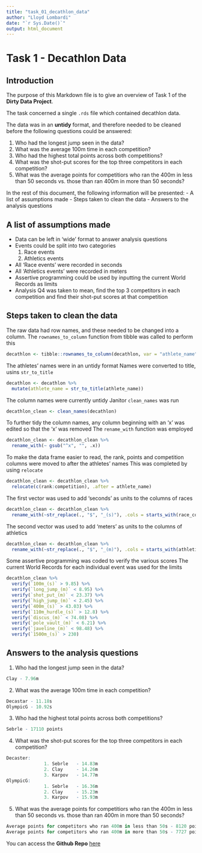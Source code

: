 ```yaml
---
title: "task_01_decathlon_data"
author: "Lloyd Lombardi"
date: "`r Sys.Date()`"
output: html_document
---
```

# Task 1 - Decathlon Data


## Introduction
The purpose of this Markdown file is to give an overview of Task 1 of the
**Dirty Data Project**.

The task concerned a single `.rds` file which contained decathlon data.

The data was in an **untidy** format, and therefore needed to be cleaned before
the following questions could be answered:

1. Who had the longest jump seen in the data?
2. What was the average 100m time in each competition?
3. Who had the highest total points across both competitions?
4. What was the shot-put scores for the top three competitors in each competition?
5. What was the average points for competitiors who ran the 400m in less than 50
   seconds vs. those than ran 400m in more than 50 seconds?

In the rest of this document, the following information will be presented:
- A list of assumptions made
- Steps taken to clean the data
- Answers to the analysis questions


## A list of assumptions made

- Data can be left in 'wide' format to answer analysis questions
- Events could be split into two categories
    1. Race events
    2. Athletics events
- All 'Race events' were recorded in seconds
- All 'Athletics events' were recorded in meters
- Assertive programming could be used by inputting the current World Records as
  limits
- Analysis Q4 was taken to mean, find the top 3 competitors in each competition
  and find their shot-put scores at that competition


## Steps taken to clean the data

The raw data had row names, and these needed to be changed into a column. The `rownames_to_column` function from tibble was called to perform this
```r
decathlon <- tibble::rownames_to_column(decathlon, var = "athlete_name")
```

The athletes' names were in an untidy format
Names were converted to title, usins `str_to_title`
```r
decathlon <- decathlon %>% 
  mutate(athlete_name = str_to_title(athlete_name))
```

The column names were currently untidy
Janitor `clean_names` was run
```r
decathlon_clean <- clean_names(decathlon)
```

To further tidy the column names, any column beginning with an 'x' was edited
so that the 'x' was removed
The `rename_with` function was employed
```r
decathlon_clean <- decathlon_clean %>% 
  rename_with(~ gsub("^x", "", .x))
```

To make the data frame easier to read, the rank, points and competition columns
were moved to after the athletes' names
This was completed by using `relocate`
```r
decathlon_clean <- decathlon_clean %>% 
  relocate(c(rank:competition), .after = athlete_name)
```



The first vector was used to add 'seconds' as units to the columns of races
```r
decathlon_clean <- decathlon_clean %>% 
  rename_with(~str_replace(., "$", "_(s)"), .cols = starts_with(race_columns))
```

The second vector was used to add 'meters' as units to the columns of athletics
```r
decathlon_clean <- decathlon_clean %>%
  rename_with(~str_replace(., "$", "_(m)"), .cols = starts_with(athletics_columns))
```

Some assertive programming was coded to verify the various scores
The current World Records for each individual event was used for the limits
```r
decathlon_clean %>% 
  verify(`100m_(s)` > 9.85) %>% 
  verify(`long_jump_(m)` < 8.95) %>% 
  verify(`shot_put_(m)` < 23.37) %>% 
  verify(`high_jump_(m)` < 2.45) %>% 
  verify(`400m_(s)` > 43.03) %>% 
  verify(`110m_hurdle_(s)` > 12.8) %>% 
  verify(`discus_(m)` < 74.08) %>% 
  verify(`pole_vault_(m)` < 6.21) %>% 
  verify(`javeline_(m)` < 98.48) %>% 
  verify(`1500m_(s)` > 230)
```


## Answers to the analysis questions

1. Who had the longest jump seen in the data?
```r
Clay - 7.96m
```

2. What was the average 100m time in each competition?
```r
Decastar - 11.18s
OlympicG - 10.92s
```

3. Who had the highest total points across both competitions?
```r
Sebrle - 17110 points
```

4. What was the shot-put scores for the top three competitors in each competition?
```r
Decaster:
              1. Sebrle   - 14.83m
              2. Clay     - 14.26m
              3. Karpov   - 14.77m
OlympicG:
              1. Sebrle   - 16.36m
              2. Clay     - 15.23m
              3. Karpov   - 15.93m
```

5. What was the average points for competitiors who ran the 400m in less than 50
   seconds vs. those than ran 400m in more than 50 seconds?
```r
Average points for competitors who ran 400m in less than 50s - 8120 points
Average points for competitors who ran 400m in more than 50s - 7727 points
```


You can access the **Github Repo** [here](https://github.com/lloydlombardi/dirty_data_codeclan_project_lloyd_lombardi/tree/main/task_01_decathlon_data) 